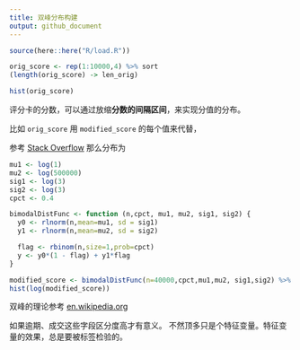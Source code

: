 ```yaml
---
title: 双峰分布构建
output: github_document
---
```


```r
source(here::here("R/load.R"))
```

```r
orig_score <- rep(1:10000,4) %>% sort
(length(orig_score) -> len_orig)
```

```r
hist(orig_score)
```

评分卡的分数，可以通过放缩**分数的间隔区间**，来实现分值的分布。

比如 `orig_score` 用 `modified_score` 的每个值来代替，

参考 [Stack Overflow](https://stackoverflow.com/a/11530222/8625228)
那么分布为

```r
mu1 <- log(1)   
mu2 <- log(500000)
sig1 <- log(3)
sig2 <- log(3)
cpct <- 0.4   

bimodalDistFunc <- function (n,cpct, mu1, mu2, sig1, sig2) {
  y0 <- rlnorm(n,mean=mu1, sd = sig1)
  y1 <- rlnorm(n,mean=mu2, sd = sig2)

  flag <- rbinom(n,size=1,prob=cpct)
  y <- y0*(1 - flag) + y1*flag 
}

modified_score <- bimodalDistFunc(n=40000,cpct,mu1,mu2, sig1,sig2) %>% sort
hist(log(modified_score))
```

双峰的理论参考 [en.wikipedia.org](https://en.wikipedia.org/wiki/Multimodal_distribution)

如果逾期、成交这些字段区分度高才有意义。
不然顶多只是个特征变量。特征变量的效果，总是要被标签检验的。